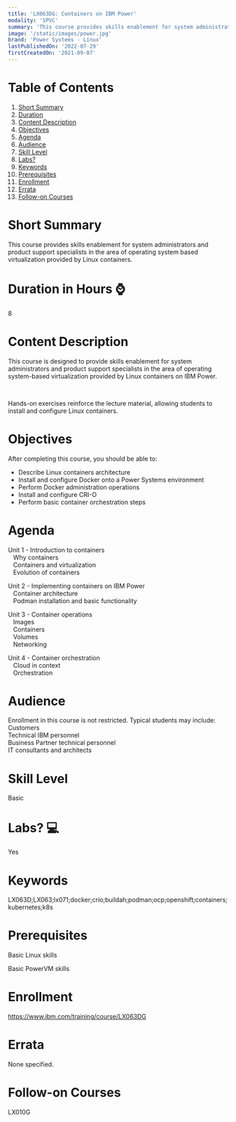 ```yaml
---
title: 'LX063DG: Containers on IBM Power'
modality: 'SPVC'
summary: 'This course provides skills enablement for system administrators and product support specialists in the area of operating system based virtualization provided by Linux containers.'
image: '/static/images/power.jpg'
brand: 'Power Systems - Linux'
lastPublishedOn: '2022-07-29'
firstCreatedOn: '2021-09-07'
---
```

# Table of Contents
1.  [Short Summary](#short-summary)
2.  [Duration](#duration-in-hours-)
3.  [Content Description](#content-description)
4.  [Objectives](#objectives)
5.  [Agenda](#agenda)
6.  [Audience](#audience)
7.  [Skill Level](#skill-level)
8.  [Labs?](#labs-)
9.  [Keywords](#keywords)
10. [Prerequisites](#prerequisites)
11. [Enrollment](#enrollment)
12. [Errata](#errata)
13. [Follow-on Courses](#follow-on-courses)

# Short Summary
This course provides skills enablement for system administrators and product support specialists in the area of operating system based virtualization provided by Linux containers.

# Duration in Hours ⌚
8

# Content Description
This course is designed to provide skills enablement for system administrators and product support specialists in the area of operating system-based virtualization provided by Linux containers on IBM Power.

 

Hands-on exercises reinforce the lecture material, allowing students to install and configure Linux containers.



# Objectives
After completing this course, you should be able to:

* Describe Linux containers architecture
* Install and configure Docker onto a Power Systems environment
* Perform Docker administration operations
* Install and configure CRI-O
* Perform basic container orchestration steps


# Agenda
Unit 1 - Introduction to containers   
   Why containers   
   Containers and virtualization   
   Evolution of containers   
  
Unit 2 - Implementing containers on IBM Power   
   Container architecture   
   Podman installation and basic functionality   
  
Unit 3 - Container operations   
   Images   
   Containers   
   Volumes   
   Networking   
  
Unit 4 - Container orchestration   
   Cloud in context   
   Orchestration



# Audience
Enrollment in this course is not restricted. Typical students may include:   
Customers   
Technical IBM personnel    
Business Partner technical personnel    
IT consultants and architects



# Skill Level
Basic               

# Labs? 💻
Yes

# Keywords
LX063D;LX063;lx071;docker;crio;buildah;podman;ocp;openshift;containers;kubernetes;k8s

# Prerequisites
Basic Linux skills

Basic PowerVM skills 



# Enrollment
https://www.ibm.com/training/course/LX063DG

# Errata
None specified.

# Follow-on Courses
LX010G

